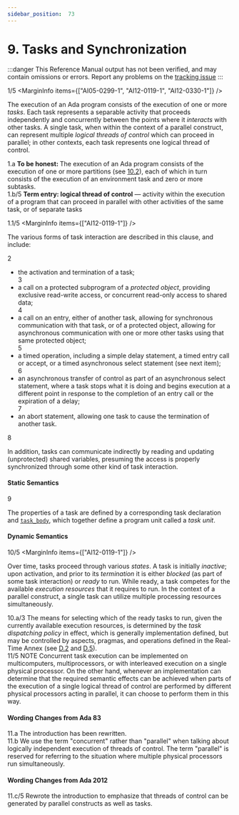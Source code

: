 ```yaml
---
sidebar_position:  73
---
```


# 9. Tasks and Synchronization

:::danger
This Reference Manual output has not been verified,
and may contain omissions or errors.
Report any problems on the [tracking issue](https://github.com/ada-lang-io/ada-lang-io/issues/20)
:::


<MarginText>1/5</MarginText>
<MarginInfo items={["AI05-0299-1", "AI12-0119-1", "AI12-0330-1"]} />
<p>The execution of an Ada program consists of the execution of one or more <i>tasks</i>. Each task represents a separable activity that proceeds independently and concurrently between the points where it <i>interacts</i> with other tasks. A single task, when within the context of a parallel construct, can represent multiple <i>logical threads of control</i> which can proceed in parallel; in other contexts, each task represents one logical thread of control. <br /></p>

<AnnotatedOnly>
<MarginText>1.a</MarginText>
<Admonition type="aarm" aarm="note">
<b>To be honest: </b>The execution of an Ada program consists of the execution of one or more partitions (see <a href="/docs/arm/AA-10/AA-10.2">10.2</a>), each of which in turn consists of the execution of an environment task and zero or more subtasks. <br />
</Admonition>
</AnnotatedOnly>

<AnnotatedOnly>
<MarginText>1.b/5</MarginText>
<Admonition type="aarm" aarm="note">
<b>Term entry: </b><b>logical thread of control</b> &mdash; activity within the execution of a program that can proceed in parallel with other activities of the same task, or of separate tasks<br />
</Admonition>
</AnnotatedOnly>

<MarginText>1.1/5</MarginText>
<MarginInfo items={["AI12-0119-1"]} />
<p>The various forms of task interaction are described in this clause, and include:<br /></p>

<MarginText>2</MarginText>
<ul>
<li>the activation and termination of a task;<br /></li>
<MarginText>3</MarginText>
<li>a call on a protected subprogram of a <i>protected object</i>, providing exclusive read-write access, or concurrent read-only access to shared data;<br /></li>
<MarginText>4</MarginText>
<li>a call on an entry, either of another task, allowing for synchronous communication with that task, or of a protected object, allowing for asynchronous communication with one or more other tasks using that same protected object;<br /></li>
<MarginText>5</MarginText>
<li>a timed operation, including a simple delay statement, a timed entry call or accept, or a timed asynchronous select statement (see next item);<br /></li>
<MarginText>6</MarginText>
<li>an asynchronous transfer of control as part of an asynchronous select statement, where a task stops what it is doing and begins execution at a different point in response to the completion of an entry call or the expiration of a delay;<br /></li>
<MarginText>7</MarginText>
<li>an abort statement, allowing one task to cause the termination of another task. <br /></li>
</ul>
<MarginText>8</MarginText>
<p>In addition, tasks can communicate indirectly by reading and updating (unprotected) shared variables, presuming the access is properly synchronized through some other kind of task interaction.<br /></p>


#### Static Semantics

<MarginText>9</MarginText>
<p>The properties of a task are defined by a corresponding task declaration and <code><a href="/docs/arm/AA-9/AA-9.1#S0248">task_body</a></code>, which together define a program unit called a <i>task unit</i>. <br /></p>


#### Dynamic Semantics

<MarginText>10/5</MarginText>
<MarginInfo items={["AI12-0119-1"]} />
<p>Over time, tasks proceed through various <i>states</i>. A task is initially <i>inactive</i>; upon activation, and prior to its <i>termination</i> it is either <i>blocked</i> (as part of some task interaction) or <i>ready</i> to run. While ready, a task competes for the available <i>execution resources</i> that it requires to run. In the context of a parallel construct, a single task can utilize multiple processing resources simultaneously. <br /></p>

<AnnotatedOnly>
<MarginText>10.a/3</MarginText>
<MarginInfo items={["AI05-0229-1"]} />
<Admonition type="aarm" aarm="discussion">
<b></b>The means for selecting which of the ready tasks to run, given the currently available execution resources, is determined by the <i>task dispatching policy</i> in effect, which is generally implementation defined, but may be controlled by aspects, pragmas, and operations defined in the Real-Time Annex (see <a href="/docs/arm/AA-D/AA-D.2">D.2</a> and <a href="/docs/arm/AA-D/AA-D.5">D.5</a>). <br />
</Admonition>
</AnnotatedOnly>

<AnnotatedOnly>
<MarginText>11/5</MarginText>
<MarginInfo items={["AI12-0119-1", "AI12-0440-1"]} />
<Admonition type="aarm" aarm="note">
NOTE   Concurrent task execution can be implemented on multicomputers, multiprocessors, or with interleaved execution on a single physical processor. On the other hand, whenever an implementation can determine that the required semantic effects can be achieved when parts of the execution of a single logical thread of control are performed by different physical processors acting in parallel, it can choose to perform them in this way.<br />
</Admonition>
</AnnotatedOnly>

<AnnotatedOnly>

#### Wording Changes from Ada 83

</AnnotatedOnly>
<AnnotatedOnly>
<MarginText>11.a</MarginText>
<Admonition type="aarm" aarm="note">
The introduction has been rewritten.<br />
</Admonition>
</AnnotatedOnly>

<AnnotatedOnly>
<MarginText>11.b</MarginText>
<Admonition type="aarm" aarm="note">
We use the term "concurrent" rather than "parallel" when talking about logically independent execution of threads of control. The term "parallel" is reserved for referring to the situation where multiple physical processors run simultaneously. <br />
</Admonition>
</AnnotatedOnly>

<AnnotatedOnly>

#### Wording Changes from Ada 2012

</AnnotatedOnly>
<AnnotatedOnly>
<MarginText>11.c/5</MarginText>
<MarginInfo items={["AI12-0119-1"]} />
<Admonition type="aarm" aarm="note">
Rewrote the introduction to emphasize that threads of control can be generated by parallel constructs as well as tasks. <br />
</Admonition>
</AnnotatedOnly>

